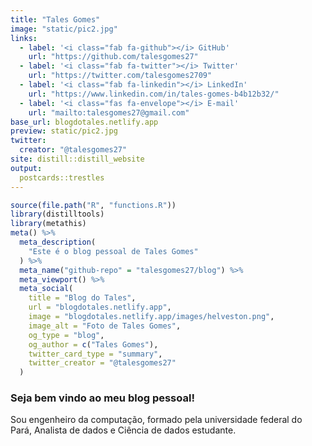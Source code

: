 ```yaml
---
title: "Tales Gomes"
image: "static/pic2.jpg"
links:
  - label: '<i class="fab fa-github"></i> GitHub'
    url: "https://github.com/talesgomes27"
  - label: '<i class="fab fa-twitter"></i> Twitter'
    url: "https://twitter.com/talesgomes2709"
  - label: '<i class="fab fa-linkedin"></i> LinkedIn'
    url: "https://www.linkedin.com/in/tales-gomes-b4b12b32/"
  - label: '<i class="fas fa-envelope"></i> E-mail'
    url: "mailto:talesgomes27@gmail.com"
base_url: blogdotales.netlify.app
preview: static/pic2.jpg
twitter:
  creator: "@talesgomes27"
site: distill::distill_website
output:
  postcards::trestles
---
```


```r
source(file.path("R", "functions.R"))
library(distilltools)
library(metathis)
meta() %>%
  meta_description(
    "Este é o blog pessoal de Tales Gomes"
  ) %>%
  meta_name("github-repo" = "talesgomes27/blog") %>%
  meta_viewport() %>%
  meta_social(
    title = "Blog do Tales",
    url = "blogdotales.netlify.app",
    image = "blogdotales.netlify.app/images/helveston.png",
    image_alt = "Foto de Tales Gomes",
    og_type = "blog",
    og_author = c("Tales Gomes"),
    twitter_card_type = "summary",
    twitter_creator = "@talesgomes27"
  )
```

### Seja bem vindo ao meu blog pessoal!

Sou engenheiro da computação, formado pela universidade federal do Pará, Analista de dados e Ciência de dados estudante.
